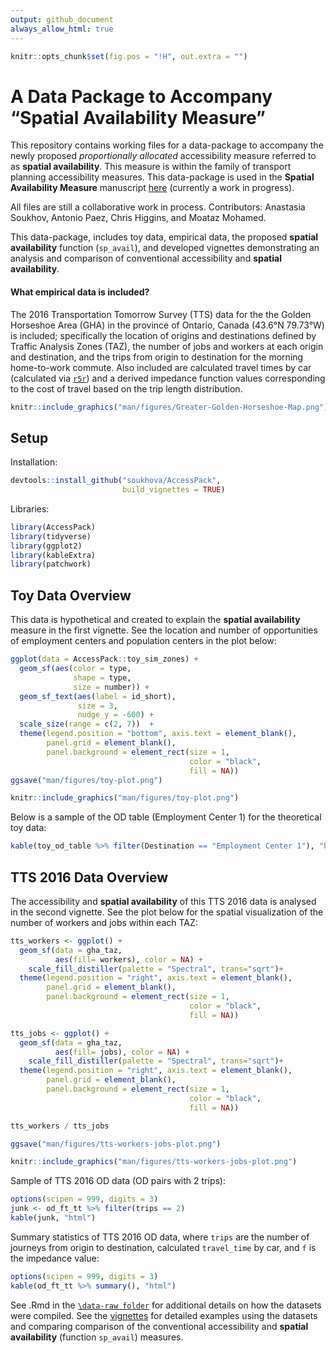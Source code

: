 ```yaml
---
output: github_document
always_allow_html: true
---
```


<!-- README.md is generated from README.Rmd. Please edit that file -->

```r
knitr::opts_chunk$set(fig.pos = "!H", out.extra = "")
```

# A Data Package to Accompany "Spatial Availability Measure"

This repository contains working files for a data-package to accompany the newly proposed  _proportionally allocated_ accessibility measure referred to as **spatial availability**. This measure is within the family of transport planning accessibility measures. This data-package is used in the  **Spatial Availability Measure** manuscript [here](https://github.com/soukhova/Spatial-Availability-Measure) (currently a work in progress). 

All files are still a collaborative work in process. Contributors: Anastasia Soukhov, Antonio Paez, Chris Higgins, and Moataz Mohamed.



<!-- badges: start -->
<!-- badges: end -->


This data-package, includes toy data, empirical data, the proposed **spatial availability** function (`sp_avail`), and developed vignettes demonstrating an analysis and comparison of conventional accessibility and **spatial availability**. 


#### What empirical data is included? 

The 2016 Transportation Tomorrow Survey (TTS) data for the the Golden Horseshoe Area (GHA) in the province of Ontario, Canada (43.6°N 79.73°W) is included; specifically the location of origins and destinations defined by Traffic Analysis Zones (TAZ), the number of jobs and workers at each origin and destination, and the trips from origin to destination for the morning home-to-work commute. Also included are calculated travel times by car (calculated via [`r5r`](https://github.com/ipeaGIT/r5r)) and a derived impedance function values corresponding to the cost of travel based on the trip length distribution.

```r
knitr::include_graphics("man/figures/Greater-Golden-Horseshoe-Map.png")
```

## Setup

Installation:

``` r
devtools::install_github("soukhova/AccessPack",
                         build_vignettes = TRUE)
```

Libraries:

```r
library(AccessPack)
library(tidyverse)
library(ggplot2)
library(kableExtra)
library(patchwork)
```

## Toy Data Overview

This data is hypothetical and created to explain the **spatial availability** measure in the first vignette. See the location and number of opportunities of employment centers and population centers in the plot below:

```r
ggplot(data = AccessPack::toy_sim_zones) + 
  geom_sf(aes(color = type,
              shape = type,
              size = number)) +
  geom_sf_text(aes(label = id_short),
               size = 3,
               nudge_y = -600) +
  scale_size(range = c(2, 7))  + 
  theme(legend.position = "bottom", axis.text = element_blank(),
        panel.grid = element_blank(),
        panel.background = element_rect(size = 1, 
                                        color = "black", 
                                        fill = NA))
ggsave("man/figures/toy-plot.png")
```

```r
knitr::include_graphics("man/figures/toy-plot.png")
```

Below is a sample of the OD table (Employment Center 1) for the theoretical toy data:

```r
kable(toy_od_table %>% filter(Destination == "Employment Center 1"), "html")
```
## TTS 2016 Data Overview

The accessibility and **spatial availability** of this TTS 2016 data is analysed in the second vignette. See the plot below for the spatial visualization of the number of workers and jobs within each TAZ: 

```r
tts_workers <- ggplot() +
  geom_sf(data = gha_taz, 
          aes(fill= workers), color = NA) +
    scale_fill_distiller(palette = "Spectral", trans="sqrt")+ 
  theme(legend.position = "right", axis.text = element_blank(),
        panel.grid = element_blank(),
        panel.background = element_rect(size = 1, 
                                        color = "black", 
                                        fill = NA))

tts_jobs <- ggplot() +
  geom_sf(data = gha_taz, 
          aes(fill= jobs), color = NA) +
    scale_fill_distiller(palette = "Spectral", trans="sqrt")+ 
  theme(legend.position = "right", axis.text = element_blank(),
        panel.grid = element_blank(),
        panel.background = element_rect(size = 1, 
                                        color = "black", 
                                        fill = NA))

tts_workers / tts_jobs

ggsave("man/figures/tts-workers-jobs-plot.png")
```

```r
knitr::include_graphics("man/figures/tts-workers-jobs-plot.png")
```

Sample of TTS 2016 OD data (OD pairs with 2 trips):

```r
options(scipen = 999, digits = 3)
junk <- od_ft_tt %>% filter(trips == 2)
kable(junk, "html")
```

Summary statistics of TTS 2016 OD data, where `trips` are the number of journeys from origin to destination, calculated `travel_time` by car, and `f` is the impedance value:

```r
options(scipen = 999, digits = 3)
kable(od_ft_tt %>% summary(), "html")
```
See .Rmd in the [`\data-raw folder`](https://github.com/soukhova/AccessPack/tree/master/data-raw) for additional details on how the datasets were compiled. See the [vignettes](https://soukhova.github.io/AccessPack/index.html) for detailed examples using the datasets and comparing comparison of the conventional accessibility and **spatial availability** (function `sp_avail`) measures.

